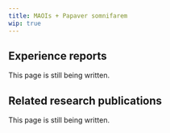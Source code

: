 ---
title: MAOIs + Papaver somnifarem
wip: true
---

## Experience reports

This page is still being written.

## Related research publications

This page is still being written.

